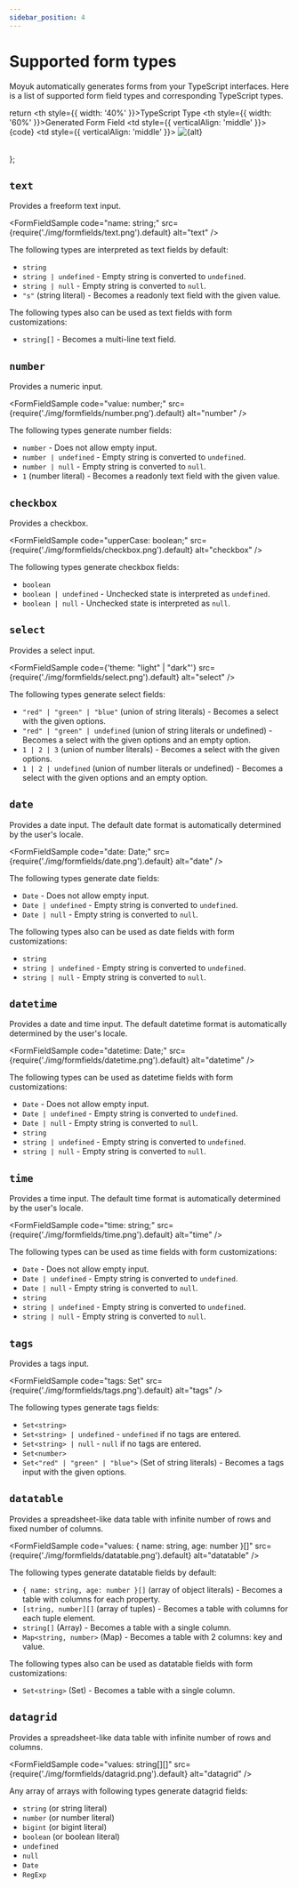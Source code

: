 ```yaml
---
sidebar_position: 4
---
```


# Supported form types

Moyuk automatically generates forms from your TypeScript interfaces.
Here is a list of supported form field types and corresponding TypeScript types.


  return <table>
	  <tr>
		  <th style={{ width: '40%' }}>TypeScript Type</th>
			<th style={{ width: '60%' }}>Generated Form Field</th>
		</tr>
		<tr>
			<td style={{ verticalAlign: 'middle' }}>
				<CodeBlock language="ts">{code}</CodeBlock>
			</td>
			<td style={{ verticalAlign: 'middle' }}>
				<img src={src} alt={alt} />
			</td>
		</tr>
	</table>
};


## `text`

Provides a freeform text input.

<FormFieldSample code="name: string;" src={require('./img/formfields/text.png').default} alt="text" />

The following types are interpreted as text fields by default:

- `string`
- `string | undefined` - Empty string is converted to `undefined`.
- `string | null` - Empty string is converted to `null`.
- `"s"` (string literal) - Becomes a readonly text field with the given value.

The following types also can be used as text fields with form customizations:

- `string[]` - Becomes a multi-line text field.

## `number`

Provides a numeric input.

<FormFieldSample code="value: number;" src={require('./img/formfields/number.png').default} alt="number" />

The following types generate number fields:

- `number` - Does not allow empty input.
- `number | undefined` - Empty string is converted to `undefined`.
- `number | null` - Empty string is converted to `null`.
- `1` (number literal) - Becomes a readonly text field with the given value.

## `checkbox`

Provides a checkbox.

<FormFieldSample code="upperCase: boolean;" src={require('./img/formfields/checkbox.png').default} alt="checkbox" />

The following types generate checkbox fields:

- `boolean`
- `boolean | undefined` - Unchecked state is interpreted as `undefined`.
- `boolean | null` - Unchecked state is interpreted as `null`.

## `select`

Provides a select input.

<FormFieldSample code={'theme: "light" | "dark"'} src={require('./img/formfields/select.png').default} alt="select" />

The following types generate select fields:

- `"red" | "green" | "blue"` (union of string literals) - Becomes a select with the given options.
- `"red" | "green" | undefined` (union of string literals or undefined) - Becomes a select with the given options and an empty option.
- `1 | 2 | 3` (union of number literals) - Becomes a select with the given options.
- `1 | 2 | undefined` (union of number literals or undefined) - Becomes a select with the given options and an empty option.

## `date`

Provides a date input.
The default date format is automatically determined by the user's locale.

<FormFieldSample code="date: Date;" src={require('./img/formfields/date.png').default} alt="date" />

The following types generate date fields:

- `Date` - Does not allow empty input.
- `Date | undefined` - Empty string is converted to `undefined`.
- `Date | null` - Empty string is converted to `null`.

The following types also can be used as date fields with form customizations:

- `string`
- `string | undefined` - Empty string is converted to `undefined`.
- `string | null` - Empty string is converted to `null`.

## `datetime`

Provides a date and time input.
The default datetime format is automatically determined by the user's locale.

<FormFieldSample code="datetime: Date;" src={require('./img/formfields/datetime.png').default} alt="datetime" />

The following types can be used as datetime fields with form customizations:

- `Date` - Does not allow empty input.
- `Date | undefined` - Empty string is converted to `undefined`.
- `Date | null` - Empty string is converted to `null`.
- `string`
- `string | undefined` - Empty string is converted to `undefined`.
- `string | null` - Empty string is converted to `null`.

## `time`

Provides a time input.
The default time format is automatically determined by the user's locale.

<FormFieldSample code="time: string;" src={require('./img/formfields/time.png').default} alt="time" />

The following types can be used as time fields with form customizations:

- `Date` - Does not allow empty input.
- `Date | undefined` - Empty string is converted to `undefined`.
- `Date | null` - Empty string is converted to `null`.
- `string`
- `string | undefined` - Empty string is converted to `undefined`.
- `string | null` - Empty string is converted to `null`.

## `tags`

Provides a tags input.

<FormFieldSample code="tags: Set<string>" src={require('./img/formfields/tags.png').default} alt="tags" />

The following types generate tags fields:

- `Set<string>`
- `Set<string> | undefined` - `undefined` if no tags are entered.
- `Set<string> | null` - `null` if no tags are entered.
- `Set<number>`
- `Set<"red" | "green" | "blue">` (Set of string literals) - Becomes a tags input with the given options.

## `datatable`

Provides a spreadsheet-like data table with infinite number of rows and fixed number of columns.

<FormFieldSample code="values: { name: string, age: number }[]" src={require('./img/formfields/datatable.png').default} alt="datatable" />

The following types generate datatable fields by default:

- `{ name: string, age: number }[]` (array of object literals) - Becomes a table with columns for each property.
- `[string, number][]` (array of tuples) - Becomes a table with columns for each tuple element.
- `string[]` (Array) - Becomes a table with a single column.
- `Map<string, number>` (Map) - Becomes a table with 2 columns: key and value.

The following types also can be used as datatable fields with form customizations:

- `Set<string>` (Set) - Becomes a table with a single column.

## `datagrid`

Provides a spreadsheet-like data table with infinite number of rows and columns.

<FormFieldSample code="values: string[][]" src={require('./img/formfields/datagrid.png').default} alt="datagrid" />

Any array of arrays with following types generate datagrid fields:

- `string` (or string literal)
- `number` (or number literal)
- `bigint` (or bigint literal)
- `boolean` (or boolean literal)
- `undefined`
- `null`
- `Date`
- `RegExp`
